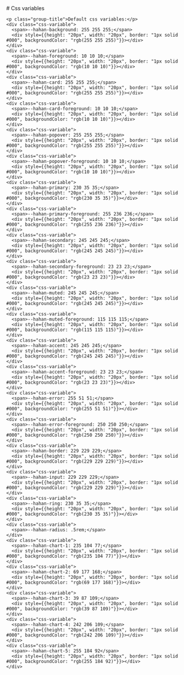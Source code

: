 
<Meta title='Configure your project' />

<div className="sb-container">
  <div className='sb-section-title'>
    # Css variables

    <p class="group-title">Default css variables:</p>
    <div class="css-variable">
      <span>--hahan-background: 255 255 255;</span>
      <div style={{height: "20px", width: "20px", border: "1px solid #000", backgroundColor: "rgb(255 255 255)"}}></div>
    </div>
    <div class="css-variable">
      <span>--hahan-foreground: 10 10 10;</span>
      <div style={{height: "20px", width: "20px", border: "1px solid #000", backgroundColor: "rgb(10 10 10)"}}></div>
    </div>
    <div class="css-variable">
      <span>--hahan-card: 255 255 255;</span>
      <div style={{height: "20px", width: "20px", border: "1px solid #000", backgroundColor: "rgb(255 255 255)"}}></div>
    </div>
    <div class="css-variable">
      <span>--hahan-card-foreground: 10 10 10;</span>
      <div style={{height: "20px", width: "20px", border: "1px solid #000", backgroundColor: "rgb(10 10 10)"}}></div>
    </div>
    <div class="css-variable">
      <span>--hahan-popover: 255 255 255;</span>
      <div style={{height: "20px", width: "20px", border: "1px solid #000", backgroundColor: "rgb(255 255 255)"}}></div>
    </div>
    <div class="css-variable">
      <span>--hahan-popover-foreground: 10 10 10;</span>
      <div style={{height: "20px", width: "20px", border: "1px solid #000", backgroundColor: "rgb(10 10 10)"}}></div>
    </div>
    <div class="css-variable">
      <span>--hahan-primary: 230 35 35;</span>
      <div style={{height: "20px", width: "20px", border: "1px solid #000", backgroundColor: "rgb(230 35 35)"}}></div>
    </div>
    <div class="css-variable">
      <span>--hahan-primary-foreground: 255 236 236;</span>
      <div style={{height: "20px", width: "20px", border: "1px solid #000", backgroundColor: "rgb(255 236 236)"}}></div>
    </div>
    <div class="css-variable">
      <span>--hahan-secondary: 245 245 245;</span>
      <div style={{height: "20px", width: "20px", border: "1px solid #000", backgroundColor: "rgb(245 245 245)"}}></div>
    </div>
    <div class="css-variable">
      <span>--hahan-secondary-foreground: 23 23 23;</span>
      <div style={{height: "20px", width: "20px", border: "1px solid #000", backgroundColor: "rgb(23 23 23)"}}></div>
    </div>
    <div class="css-variable">
      <span>--hahan-muted: 245 245 245;</span>
      <div style={{height: "20px", width: "20px", border: "1px solid #000", backgroundColor: "rgb(245 245 245)"}}></div>
    </div>
    <div class="css-variable">
      <span>--hahan-muted-foreground: 115 115 115;</span>
      <div style={{height: "20px", width: "20px", border: "1px solid #000", backgroundColor: "rgb(115 115 115)"}}></div>
    </div>
    <div class="css-variable">
      <span>--hahan-accent: 245 245 245;</span>
      <div style={{height: "20px", width: "20px", border: "1px solid #000", backgroundColor: "rgb(245 245 245)"}}></div>
    </div>
    <div class="css-variable">
      <span>--hahan-accent-foreground: 23 23 23;</span>
      <div style={{height: "20px", width: "20px", border: "1px solid #000", backgroundColor: "rgb(23 23 23)"}}></div>
    </div>
    <div class="css-variable">
      <span>--hahan-error: 255 51 51;</span>
      <div style={{height: "20px", width: "20px", border: "1px solid #000", backgroundColor: "rgb(255 51 51)"}}></div>
    </div>
    <div class="css-variable">
      <span>--hahan-error-foreground: 250 250 250;</span>
      <div style={{height: "20px", width: "20px", border: "1px solid #000", backgroundColor: "rgb(250 250 250)"}}></div>
    </div>
    <div class="css-variable">
      <span>--hahan-border: 229 229 229;</span>
      <div style={{height: "20px", width: "20px", border: "1px solid #000", backgroundColor: "rgb(229 229 229)"}}></div>
    </div>
    <div class="css-variable">
      <span>--hahan-input: 229 229 229;</span>
      <div style={{height: "20px", width: "20px", border: "1px solid #000", backgroundColor: "rgb(229 229 229)"}}></div>
    </div>
    <div class="css-variable">
      <span>--hahan-ring: 230 35 35;</span>
      <div style={{height: "20px", width: "20px", border: "1px solid #000", backgroundColor: "rgb(230 35 35)"}}></div>
    </div>
    <div class="css-variable">
      <span>--hahan-radius: .5rem;</span>
    </div>
    <div class="css-variable">
      <span>--hahan-chart-1: 235 104 77;</span>
      <div style={{height: "20px", width: "20px", border: "1px solid #000", backgroundColor: "rgb(235 104 77)"}}></div>
    </div>
    <div class="css-variable">
      <span>--hahan-chart-2: 69 177 168;</span>
      <div style={{height: "20px", width: "20px", border: "1px solid #000", backgroundColor: "rgb(69 177 168)"}}></div>
    </div>
    <div class="css-variable">
      <span>--hahan-chart-3: 39 87 109;</span>
      <div style={{height: "20px", width: "20px", border: "1px solid #000", backgroundColor: "rgb(39 87 109)"}}></div>
    </div>
    <div class="css-variable">
      <span>--hahan-chart-4: 242 206 109;</span>
      <div style={{height: "20px", width: "20px", border: "1px solid #000", backgroundColor: "rgb(242 206 109)"}}></div>
    </div>
    <div class="css-variable">
      <span>--hahan-chart-5: 255 184 92</span>
      <div style={{height: "20px", width: "20px", border: "1px solid #000", backgroundColor: "rgb(255 184 92)"}}></div>
    </div>

  </div>
  <div className="sb-section">
    
  </div>
</div>

<style>
	{`
  .css-variable {
    margin: 0;
    font-weight: 600;
    display: flex;
    gap: 10px;
    align-items: center;
  }

  .group-title {
    margin: 0;
    font-size: 18px;
    font-weight: 600;
  }

  .sb-container {
    margin-bottom: 48px;
  }

  .sb-section {
    width: 100%;
    display: flex;
    flex-direction: row;
    gap: 20px;
  }

  .sb-section-title {
    margin-bottom: 32px;
  }
  `}
</style>
